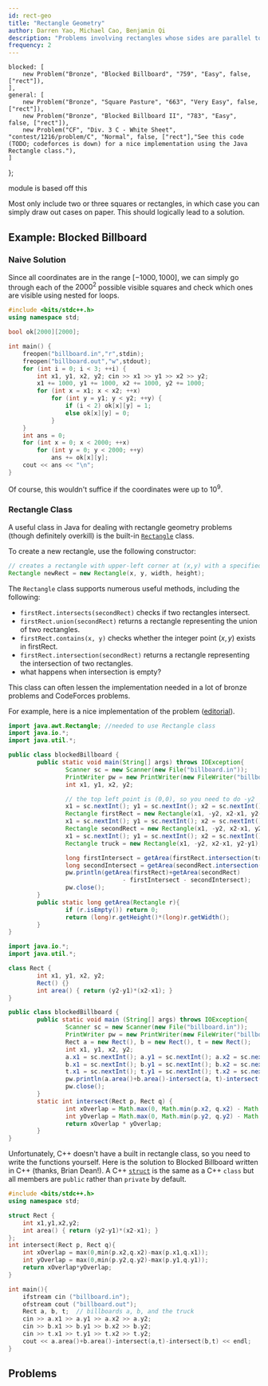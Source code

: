 ```yaml
---
id: rect-geo
title: "Rectangle Geometry"
author: Darren Yao, Michael Cao, Benjamin Qi
description: "Problems involving rectangles whose sides are parallel to the coordinate axes."
frequency: 2
---
```


    blocked: [
        new Problem("Bronze", "Blocked Billboard", "759", "Easy", false, ["rect"]),
    ],
    general: [
        new Problem("Bronze", "Square Pasture", "663", "Very Easy", false, ["rect"]),
        new Problem("Bronze", "Blocked Billboard II", "783", "Easy", false, ["rect"]),
        new Problem("CF", "Div. 3 C - White Sheet", "contest/1216/problem/C", "Normal", false, ["rect"],"See this code (TODO; codeforces is down) for a nice implementation using the Java Rectangle class."),
    ]
};

<Resources>
	<Resource source="IUSACO" title="7.1 - Rectangle Geometry">module is based off this</Resource>
</Resources>

<br/>

Most only include two or three squares or rectangles, in which case you can simply draw out cases on paper. This should logically lead to a solution. 

## Example: Blocked Billboard

<Problems problems={problems.blocked} />

### Naive Solution

Since all coordinates are in the range $[-1000,1000]$, we can simply go through each of the $2000^2$ possible visible squares and check which ones are visible using nested for loops.

<Spoiler title="Nested Loops">

<LanguageSection>

<CPPSection>

```cpp
#include <bits/stdc++.h>
using namespace std;

bool ok[2000][2000];

int main() {
	freopen("billboard.in","r",stdin);
	freopen("billboard.out","w",stdout);
	for (int i = 0; i < 3; ++i) {
		int x1, y1, x2, y2; cin >> x1 >> y1 >> x2 >> y2;
		x1 += 1000, y1 += 1000, x2 += 1000, y2 += 1000;
		for (int x = x1; x < x2; ++x) 
			for (int y = y1; y < y2; ++y) {
				if (i < 2) ok[x][y] = 1;
				else ok[x][y] = 0;
			}
	}
	int ans = 0;
	for (int x = 0; x < 2000; ++x) 
		for (int y = 0; y < 2000; ++y) 
			ans += ok[x][y];
	cout << ans << "\n";
}
```

</CPPSection>

</LanguageSection>

</Spoiler>

Of course, this wouldn't suffice if the coordinates were up to $10^9$.

### Rectangle Class

A useful class in Java for dealing with rectangle geometry problems (though definitely overkill) is the built-in [`Rectangle`](https://docs.oracle.com/javase/8/docs/api/java/awt/Rectangle.html) class. 

<LanguageSection>

<JavaSection>

To create a new rectangle, use the following constructor:

```java
// creates a rectangle with upper-left corner at (x,y) with a specified width and height
Rectangle newRect = new Rectangle(x, y, width, height); 
```

The `Rectangle` class supports numerous useful methods, including the following: 

- `firstRect.intersects(secondRect)` checks if two rectangles intersect.
- `firstRect.union(secondRect)` returns a rectangle representing the union of two rectangles.
- `firstRect.contains(x, y)` checks whether the integer point $(x,y)$ exists in firstRect.
- `firstRect.intersection(secondRect)` returns a rectangle representing the intersection of two rectangles.
- what happens when intersection is empty?

This class can often lessen the implementation needed in a lot of bronze problems and CodeForces problems.

For example, here is a nice implementation of the problem ([editorial](http://www.usaco.org/current/data/sol_billboard_bronze_dec17.html)).

<Spoiler title="Java Solution With Built-in Rectangle Class">

```java
import java.awt.Rectangle; //needed to use Rectangle class
import java.io.*;
import java.util.*;

public class blockedBillboard {
		public static void main(String[] args) throws IOException{
				Scanner sc = new Scanner(new File("billboard.in"));
				PrintWriter pw = new PrintWriter(new FileWriter("billboard.out"));
				int x1, y1, x2, y2;

				// the top left point is (0,0), so you need to do -y2
				x1 = sc.nextInt(); y1 = sc.nextInt(); x2 = sc.nextInt(); y2 = sc.nextInt();
				Rectangle firstRect = new Rectangle(x1, -y2, x2-x1, y2-y1);
				x1 = sc.nextInt(); y1 = sc.nextInt(); x2 = sc.nextInt(); y2 = sc.nextInt();
				Rectangle secondRect = new Rectangle(x1, -y2, x2-x1, y2-y1);
				x1 = sc.nextInt(); y1 = sc.nextInt(); x2 = sc.nextInt(); y2 = sc.nextInt();
				Rectangle truck = new Rectangle(x1, -y2, x2-x1, y2-y1);

				long firstIntersect = getArea(firstRect.intersection(truck));
				long secondIntersect = getArea(secondRect.intersection(truck));
				pw.println(getArea(firstRect)+getArea(secondRect) 
								- firstIntersect - secondIntersect);
				pw.close();
		}
		public static long getArea(Rectangle r){ 
				if (r.isEmpty()) return 0;
				return (long)r.getHeight()*(long)r.getWidth(); 
		}
}
```
</Spoiler>

<Spoiler title="Java Solution Without Built-in Rectangle Class">

```java
import java.io.*;
import java.util.*;

class Rect {
		int x1, y1, x2, y2;
		Rect() {}
		int area() { return (y2-y1)*(x2-x1); }
}

public class blockedBillboard {
		public static void main (String[] args) throws IOException{
				Scanner sc = new Scanner(new File("billboard.in"));
				PrintWriter pw = new PrintWriter(new FileWriter("billboard.out"));
				Rect a = new Rect(), b = new Rect(), t = new Rect();
				int x1, y1, x2, y2;
				a.x1 = sc.nextInt(); a.y1 = sc.nextInt(); a.x2 = sc.nextInt(); a.y2 = sc.nextInt();
				b.x1 = sc.nextInt(); b.y1 = sc.nextInt(); b.x2 = sc.nextInt(); b.y2 = sc.nextInt();
				t.x1 = sc.nextInt(); t.y1 = sc.nextInt(); t.x2 = sc.nextInt(); t.y2 = sc.nextInt();
				pw.println(a.area()+b.area()-intersect(a, t)-intersect(b, t));
				pw.close();
		}
		static int intersect(Rect p, Rect q) {
				int xOverlap = Math.max(0, Math.min(p.x2, q.x2) - Math.max(p.x1, q.x1));
				int yOverlap = Math.max(0, Math.min(p.y2, q.y2) - Math.max(p.y1, q.y1));
				return xOverlap * yOverlap;
		}
}
```
</Spoiler>

</JavaSection>

<CPPSection>

Unfortunately, C++ doesn't have a built in rectangle class, so you need to write the functions yourself. Here is the solution to Blocked Billboard written in C++ (thanks, Brian Dean!). A C++ [`struct`](http://www.cplusplus.com/doc/tutorial/structures/) is the same as a C++ `class` but all members are `public` rather than `private` by default.

<Spoiler title="C++ Solution">

```cpp
#include <bits/stdc++.h>
using namespace std;

struct Rect { 
	int x1,y1,x2,y2; 
	int area() { return (y2-y1)*(x2-x1); }
};
int intersect(Rect p, Rect q){
	int xOverlap = max(0,min(p.x2,q.x2)-max(p.x1,q.x1));
	int yOverlap = max(0,min(p.y2,q.y2)-max(p.y1,q.y1));
	return xOverlap*yOverlap;
}

int main(){
	ifstream cin ("billboard.in");
	ofstream cout ("billboard.out");
	Rect a, b, t;  // billboards a, b, and the truck
	cin >> a.x1 >> a.y1 >> a.x2 >> a.y2;
	cin >> b.x1 >> b.y1 >> b.x2 >> b.y2;
	cin >> t.x1 >> t.y1 >> t.x2 >> t.y2;
	cout << a.area()+b.area()-intersect(a,t)-intersect(b,t) << endl;
}
```
</Spoiler>

</CPPSection>

</LanguageSection>


## Problems

<Problems problems={problems.general} />
